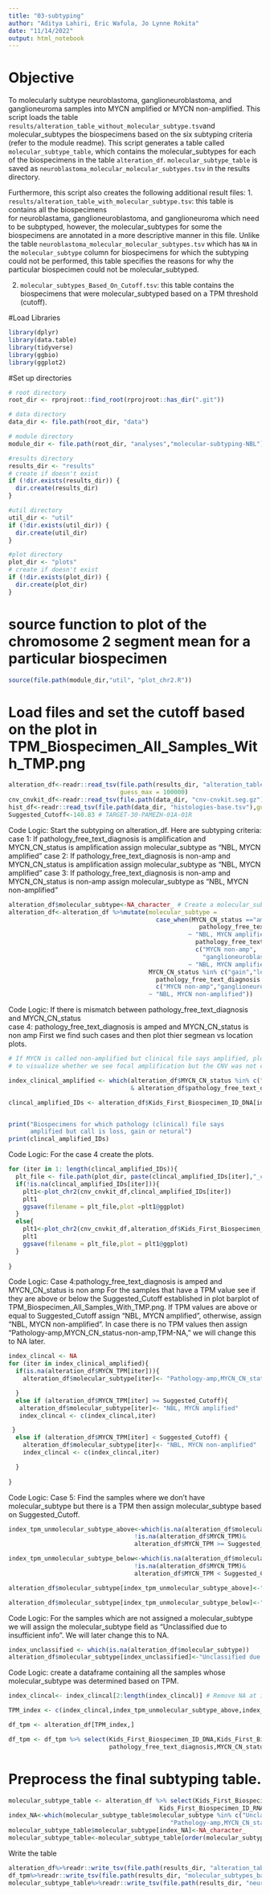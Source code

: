 ```yaml
---
title: "03-subtyping"
author: "Aditya Lahiri, Eric Wafula, Jo Lynne Rokita"
date: "11/14/2022"
output: html_notebook
---
```

# Objective
To molecularly subtype neuroblastoma, ganglioneuroblastoma, and ganglioneuroma samples into MYCN 
amplified or MYCN non-amplified. This script loads the table 
`results/alteration_table_without_molecular_subtype.tsv`and molecular_subtypes the biospecimens based on the six
subtyping criteria (refer to the module readme). This script generates a table called `molecular_subtype_table`, 
which contains the molecular_subtypes for each of the biospecimens in the table `alteration_df`.
`molecular_subtype_table` is saved as `neuroblastoma_molecular_molecular_subtypes.tsv` in the results directory. 

Furthermore, this script also creates the following additional result files:
1. `results/alteration_table_with_molecular_subtype.tsv`: this table is contains all the biospecimens  
for neuroblastama, ganglioneuroblastoma, and ganglioneuroma which need to be subptyped, however, 
the molecular_subtypes for some the biospecimens are annotated in a more descriptive manner in this file. 
Unlike the table `neuroblastoma_molecular_molecular_subtypes.tsv` which has `NA` in the `molecular_subtype` column 
for biospecimens for which the subtyping could not be performed, this table specifies the reasons 
for why the particular biospecimen could not be molecular_subtyped. 

2. `molecular_subtypes_Based_On_Cutoff.tsv`: this table contains the biospecimens that were 
molecular_subtyped based on a TPM threshold (cutoff).

 

#Load Libraries

```r
library(dplyr)
library(data.table)
library(tidyverse)
library(ggbio)
library(ggplot2)
```


#Set up directories
```r
# root directory
root_dir <- rprojroot::find_root(rprojroot::has_dir(".git"))

# data directory
data_dir <- file.path(root_dir, "data")

# module directory
module_dir <- file.path(root_dir, "analyses","molecular-subtyping-NBL")

#results directory
results_dir <- "results"
# create if doesn't exist
if (!dir.exists(results_dir)) {
  dir.create(results_dir)
}

#util directory
util_dir <- "util"
if (!dir.exists(util_dir)) {
  dir.create(util_dir)
}

#plot directory
plot_dir <- "plots"
# create if doesn't exist
if (!dir.exists(plot_dir)) {
  dir.create(plot_dir)
}
```



# source function to  plot of the chromosome 2 segment mean for a particular biospecimen
```r
source(file.path(module_dir,"util", "plot_chr2.R"))
```

# Load files and set the cutoff based on the plot in TPM_Biospecimen_All_Samples_With_TMP.png
```r
alteration_df<-readr::read_tsv(file.path(results_dir, "alteration_table_without_molecular_subtype.tsv"),
                               guess_max = 100000)
cnv_cnvkit_df<-readr::read_tsv(file.path(data_dir, "cnv-cnvkit.seg.gz"),guess_max = 100000)
hist_df<-readr::read_tsv(file.path(data_dir, "histologies-base.tsv"),guess_max = 100000)
Suggested_Cutoff<-140.83 # TARGET-30-PAMEZH-01A-01R	
```



Code Logic: Start the subtyping on alteration_df. Here are subtyping criteria: 
case 1:
If pathology_free_text_diagnosis is amplification and MYCN_CN_status is amplification assign molecular_subtype 
as "NBL, MYCN amplified"
case 2:
If pathology_free_text_diagnosis is non-amp and MYCN_CN_status is amplification assign molecular_subtype 
as "NBL, MYCN amplified"
case 3:
If pathology_free_text_diagnosis is non-amp and MYCN_CN_status is non-amp assign molecular_subtype
as "NBL, MYCN non-amplified"
```r
alteration_df$molecular_subtype<-NA_character_ # Create a molecular_subtype column 
alteration_df<-alteration_df %>%mutate(molecular_subtype = 
                                         case_when(MYCN_CN_status =="amplification" &
                                                     pathology_free_text_diagnosis=="MYCN amp"
                                                  ~ "NBL, MYCN amplified",MYCN_CN_status =="amplification" & 
                                                    pathology_free_text_diagnosis %in% 
                                                    c("MYCN non-amp",
                                                      "ganglioneuroblastoma, stage ii favorable histology non n-myc amplified")
                                                  ~ "NBL, MYCN amplified",
                                       MYCN_CN_status %in% c("gain","loss","neutral") &  
                                         pathology_free_text_diagnosis %in% 
                                         c("MYCN non-amp","ganglioneuroblastoma, stage ii favorable histology non n-myc amplified")
                                       ~ "NBL, MYCN non-amplified"))
```


Code Logic:
If there is mismatch between pathology_free_text_diagnosis and MYCN_CN_status  
case 4: pathology_free_text_diagnosis is amped and MYCN_CN_status is non amp
First we find such cases and then plot thier segmean vs location plots. 

```r
# If MYCN is called non-amplified but clinical file says amplified, plot the CNV data 
# to visualize whether we see focal amplification but the CNV was not called. 

index_clinical_amplified <- which(alteration_df$MYCN_CN_status %in% c("gain","loss","neutral")  
                                  & alteration_df$pathology_free_text_diagnosis=="MYCN amp")

clincal_amplified_IDs <- alteration_df$Kids_First_Biospecimen_ID_DNA[index_clinical_amplified]


print("Biospecimens for which pathology (clinical) file says 
      amplified but call is loss, gain or netural")
print(clincal_amplified_IDs)
```



Code Logic: For the case 4 create the plots. 
```r
for (iter in 1: length(clincal_amplified_IDs)){
  plt_file <- file.path(plot_dir, paste(clincal_amplified_IDs[iter],"_chr2p",".png",sep=""))
  if(!is.na(clincal_amplified_IDs[iter])){
    plt1<-plot_chr2(cnv_cnvkit_df,clincal_amplified_IDs[iter])
    plt1
    ggsave(filename = plt_file,plot =plt1@ggplot)
  }
  else{
    plt1<-plot_chr2(cnv_cnvkit_df,alteration_df$Kids_First_Biospecimen_ID_RNA[index_clinical_amplified[iter]])
    plt1
    ggsave(filename = plt_file,plot = plt1@ggplot)
  }
  
}
```
Code Logic:
Case 4:pathology_free_text_diagnosis is amped and MYCN_CN_status is non amp
For the samples that have a TPM value see if they are above or below the Suggested_Cutoff established 
in plot barplot of TPM_Biospecimen_All_Samples_With_TMP.png. If TPM values are above or equal to 
Suggested_Cutoff assign "NBL, MYCN amplified", otherwise, assign "NBL, MYCN non-amplified". 
In case there is no TPM values then assign "Pathology-amp,MYCN_CN_status-non-amp,TPM-NA," we will change
this to NA later.

```r
index_clincal <- NA
for (iter in index_clinical_amplified){
  if(is.na(alteration_df$MYCN_TPM[iter])){
    alteration_df$molecular_subtype[iter]<- "Pathology-amp,MYCN_CN_status-non-amp,TPM-NA"

  }
  else if (alteration_df$MYCN_TPM[iter] >= Suggested_Cutoff){
   alteration_df$molecular_subtype[iter]<- "NBL, MYCN amplified"
   index_clincal <- c(index_clincal,iter)

 }
  else if (alteration_df$MYCN_TPM[iter] < Suggested_Cutoff) {
    alteration_df$molecular_subtype[iter]<- "NBL, MYCN non-amplified"
    index_clincal <- c(index_clincal,iter)

  } 
  
}
```

Code Logic:
Case 5: Find the samples where we don't have molecular_subtype but there is a TPM then assign molecular_subtype based
on Suggested_Cutoff.

```r
index_tpm_unmolecular_subtype_above<-which(is.na(alteration_df$molecular_subtype) & 
                                   !is.na(alteration_df$MYCN_TPM)& 
                                   alteration_df$MYCN_TPM >= Suggested_Cutoff)

index_tpm_unmolecular_subtype_below<-which(is.na(alteration_df$molecular_subtype) & 
                                   !is.na(alteration_df$MYCN_TPM)& 
                                   alteration_df$MYCN_TPM < Suggested_Cutoff)

alteration_df$molecular_subtype[index_tpm_unmolecular_subtype_above]<-"NBL, MYCN amplified"

alteration_df$molecular_subtype[index_tpm_unmolecular_subtype_below]<-"NBL, MYCN non-amplified"

```

Code Logic:
For the samples which are not assigned a molecular_subtype we will assign the molecular_subtype field as
"Unclassified due to insufficient info". We will later change this to NA. 
```r
index_unclassified <- which(is.na(alteration_df$molecular_subtype))
alteration_df$molecular_subtype[index_unclassified]<-"Unclassified due to insufficient info"

```

Code Logic: create a dataframe containing all the samples whose molecular_subtype was determined based on TPM.
```r
index_clincal<- index_clincal[2:length(index_clincal)] # Remove NA at index 1

TPM_index <- c(index_clincal,index_tpm_unmolecular_subtype_above,index_tpm_unmolecular_subtype_below)

df_tpm <- alteration_df[TPM_index,]

df_tpm <- df_tpm %>% select(Kids_First_Biospecimen_ID_DNA,Kids_First_Biospecimen_ID_RNA,MYCN_CN,
                            pathology_free_text_diagnosis,MYCN_CN_status,MYCN_TPM,molecular_subtype)
```


# Preprocess the final subtyping table.
```r
molecular_subtype_table <- alteration_df %>% select(Kids_First_Biospecimen_ID_DNA,
                                          Kids_First_Biospecimen_ID_RNA,molecular_subtype)
index_NA<-which(molecular_subtype_table$molecular_subtype %in% c("Unclassified due to insufficient info",
                                             "Pathology-amp,MYCN_CN_status-non-amp,TPM-NA"))
molecular_subtype_table$molecular_subtype[index_NA]<-NA_character_
molecular_subtype_table<-molecular_subtype_table[order(molecular_subtype_table$molecular_subtype),]
```

 Write the table
```r
alteration_df%>%readr::write_tsv(file.path(results_dir, "alteration_table_with_molecular_subtype.tsv"))
df_tpm%>%readr::write_tsv(file.path(results_dir, "molecular_subtypes_based_on_cutoff.tsv"))
molecular_subtype_table%>%readr::write_tsv(file.path(results_dir, "neuroblastoma_molecular_molecular_subtypes.tsv"))
```




